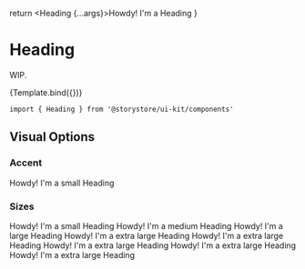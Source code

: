 
<Meta title="Components/Heading" component={Heading} />

  return <Heading {...args}>Howdy! I'm a Heading</Heading>
}

# Heading

WIP.

<Canvas withSource="open">
  <Story
    name="Heading"
    args={{
      size: 'lg',
    }}
  >
    {Template.bind({})}
  </Story>
</Canvas>

```
import { Heading } from '@storystore/ui-kit/components'
```

<ArgsTable story="Heading" />

## Visual Options

### Accent

<Canvas>
  <Heading accent>Howdy! I'm a small Heading</Heading>
</Canvas>

### Sizes

<Canvas>
  <Heading size="sm">Howdy! I'm a small Heading</Heading>
</Canvas>

<Canvas>
  <Heading size="md">Howdy! I'm a medium Heading</Heading>
</Canvas>

<Canvas>
  <Heading size="lg">Howdy! I'm a large Heading</Heading>
</Canvas>

<Canvas>
  <Heading size="xl">Howdy! I'm a extra large Heading</Heading>
</Canvas>

<Canvas>
  <Heading size="2xl">Howdy! I'm a extra large Heading</Heading>
</Canvas>

<Canvas>
  <Heading size="3xl">Howdy! I'm a extra large Heading</Heading>
</Canvas>

<Canvas>
  <Heading size="4xl">Howdy! I'm a extra large Heading</Heading>
</Canvas>

<Canvas>
  <Heading size="5xl">Howdy! I'm a extra large Heading</Heading>
</Canvas>
